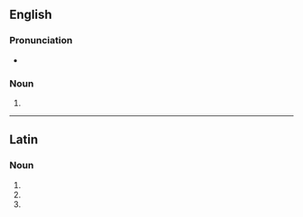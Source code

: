==English==

===Pronunciation===
* {{a|US}} {{IPA|/æb.ˈdɑm.ə.nə/|lang=en}}

===Noun===
{{head|en|noun form}}

# {{plural of|abdomen|lang=en}}

----

==Latin==

===Noun===
{{head|la|noun form|g=n}}

# {{inflection of|abdōmen||nom|p|lang=la}}
# {{inflection of|abdōmen||acc|p|lang=la}}
# {{inflection of|abdōmen||voc|p|lang=la}}